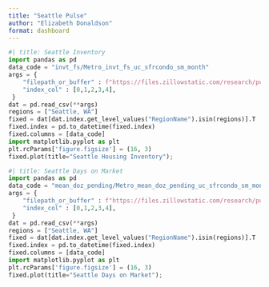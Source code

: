 ```yaml
---
title: "Seattle Pulse"
author: "Elizabeth Donaldson"
format: dashboard
---
```



<!-- ## Row {height=60%} -->

```python
#| title: Seattle Inventory
import pandas as pd
data_code = "invt_fs/Metro_invt_fs_uc_sfrcondo_sm_month"
args = {
    "filepath_or_buffer" : f"https://files.zillowstatic.com/research/public_csvs/{data_code}.csv",
    "index_col" : [0,1,2,3,4],
 }
dat = pd.read_csv(**args)
regions = ["Seattle, WA"]
fixed = dat[dat.index.get_level_values("RegionName").isin(regions)].T
fixed.index = pd.to_datetime(fixed.index)
fixed.columns = [data_code]
import matplotlib.pyplot as plt
plt.rcParams['figure.figsize'] = (16, 3)
fixed.plot(title="Seattle Housing Inventory");
```


```python
#| title: Seattle Days on Market 
import pandas as pd
data_code = "mean_doz_pending/Metro_mean_doz_pending_uc_sfrcondo_sm_month"
args = {
    "filepath_or_buffer" : f"https://files.zillowstatic.com/research/public_csvs/{data_code}.csv",
    "index_col" : [0,1,2,3,4],
 }
dat = pd.read_csv(**args)
regions = ["Seattle, WA"]
fixed = dat[dat.index.get_level_values("RegionName").isin(regions)].T
fixed.index = pd.to_datetime(fixed.index)
fixed.columns = [data_code]
import matplotlib.pyplot as plt
plt.rcParams['figure.figsize'] = (16, 3)
fixed.plot(title="Seattle Days on Market");
```
